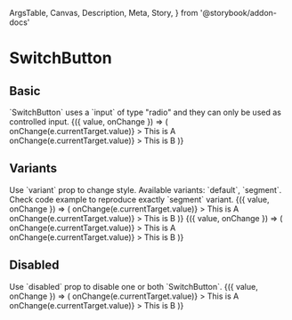   ArgsTable,
  Canvas,
  Description,
  Meta,
  Story,
} from '@storybook/addon-docs'

<Meta title="Components/SwitchButton" component={SwitchButton} />

# SwitchButton

## Basic

<Description>
  `SwitchButton` uses a `input` of type &quot;radio&quot; and they can only be
  used as controlled input.
</Description>

<Canvas>
  <Story name="Basic">
    <ControlValue value="a">
      {({ value, onChange }) => (
        <Grid>
          <Row>
            <Col xsmall={3}>
              <SwitchButton
                name="switch-0"
                value="a"
                checked={value === 'a'}
                onChange={e => onChange(e.currentTarget.value)}
              >
                This is A
              </SwitchButton>
            </Col>
            <Col xsmall={3}>
              <SwitchButton
                name="switch-1"
                value="b"
                checked={value === 'b'}
                onChange={e => onChange(e.currentTarget.value)}
              >
                This is B
              </SwitchButton>
            </Col>
          </Row>
        </Grid>
      )}
    </ControlValue>
  </Story>
</Canvas>

## Variants

<Description>
  Use `variant` prop to change style. Available variants: `default`, `segment`.
  Check code example to reproduce exactly `segment` variant.
</Description>

<Canvas isColumn>
  <Story name="Variant default">
    <ControlValue value="a">
      {({ value, onChange }) => (
        <Grid>
          <Row>
            <Col xsmall={3}>
              <SwitchButton
                name="switch-2"
                value="a"
                variant="default"
                checked={value === 'a'}
                onChange={e => onChange(e.currentTarget.value)}
              >
                This is A
              </SwitchButton>
            </Col>
            <Col xsmall={3}>
              <SwitchButton
                name="switch-2"
                value="b"
                variant="default"
                checked={value === 'b'}
                onChange={e => onChange(e.currentTarget.value)}
              >
                This is B
              </SwitchButton>
            </Col>
          </Row>
        </Grid>
      )}
    </ControlValue>
  </Story>
  <Story name="Variant segment">
    <ControlValue value="a">
      {({ value, onChange }) => (
        <Grid>
          <Row width={320}>
            <Col pr={0}>
              <Box bordered p="4px">
                <Row>
                  <Col xsmall={6} pr={0}>
                    <SwitchButton
                      name="switch-3"
                      value="a"
                      variant="segment"
                      checked={value === 'a'}
                      onChange={e => onChange(e.currentTarget.value)}
                    >
                      This is A
                    </SwitchButton>
                  </Col>
                  <Col xsmall={6} pl={0}>
                    <SwitchButton
                      name="switch-3"
                      value="b"
                      variant="segment"
                      checked={value === 'b'}
                      onChange={e => onChange(e.currentTarget.value)}
                    >
                      This is B
                    </SwitchButton>
                  </Col>
                </Row>
              </Box>
            </Col>
          </Row>
        </Grid>
      )}
    </ControlValue>
  </Story>
</Canvas>

## Disabled

<Description>
  Use `disabled` prop to disable one or both `SwitchButton`.
</Description>

<Canvas>
  <Story name="Disabled">
    <ControlValue value="a">
      {({ value, onChange }) => (
        <Grid>
          <Row>
            <Col xsmall={3}>
              <SwitchButton
                name="switch-4"
                value="a"
                checked={value === 'a'}
                onChange={e => onChange(e.currentTarget.value)}
              >
                This is A
              </SwitchButton>
            </Col>
            <Col xsmall={3}>
              <SwitchButton
                name="switch-4"
                value="b"
                disabled
                checked={value === 'b'}
                onChange={e => onChange(e.currentTarget.value)}
              >
                This is B
              </SwitchButton>
            </Col>
          </Row>
        </Grid>
      )}
    </ControlValue>
  </Story>
</Canvas>

<ArgsTable of={SwitchButton} />
